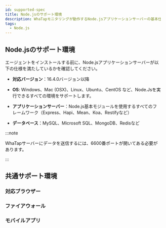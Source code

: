 ```yaml
---
id: supported-spec
title: Node.jsのサポート環境
description: WhaTapモニタリングが動作するNode.jsアプリケーションサーバーの基本仕様について説明します。
tags:
  - Node.js
---
```


## Node.jsのサポート環境

エージェントをインストールする前に、Node.jsアプリケーションサーバーが以下の仕様を満たしているかを確認してください。

- **対応バージョン**：16.4.0バージョン以降

- **OS**: Windows、Mac (OSX)、Linux、Ubuntu、CentOS など、Node.Jsを実行できるすべての環境をサポートします。

- **アプリケーションサーバー**：Node.js基本モジュールを使用するすべてのフレームワーク（Express、Hapi、Mean、Koa、Restifyなど）

- **データベース**：MySQL、Microsoft SQL、MongoDB、Redisなど

:::note

WhaTapサーバーにデータを送信するには、6600番ポートが開いてある必要があります。

:::

## 共通サポート環境

### 対応ブラウザー


<Supportedbrowser />

### ファイアウォール


<Proxy />

### モバイルアプリ


<Mobileapp />
